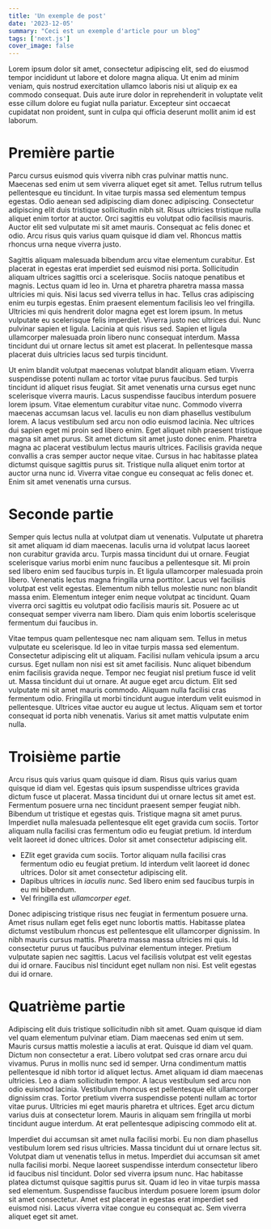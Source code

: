 ```yaml
---
title: 'Un exemple de post'
date: '2023-12-05'
summary: "Ceci est un exemple d'article pour un blog"
tags: ['next.js']
cover_image: false
---
```


Lorem ipsum dolor sit amet, consectetur adipiscing elit, sed do eiusmod tempor incididunt ut labore et dolore magna aliqua. Ut enim ad minim veniam, quis nostrud exercitation ullamco laboris nisi ut aliquip ex ea commodo consequat. Duis aute irure dolor in reprehenderit in voluptate velit esse cillum dolore eu fugiat nulla pariatur. Excepteur sint occaecat cupidatat non proident, sunt in culpa qui officia deserunt mollit anim id est laborum.

# Première partie

Parcu cursus euismod quis viverra nibh cras pulvinar mattis nunc. Maecenas sed enim ut sem viverra aliquet eget sit amet. Tellus rutrum tellus pellentesque eu tincidunt. In vitae turpis massa sed elementum tempus egestas. Odio aenean sed adipiscing diam donec adipiscing. Consectetur adipiscing elit duis tristique sollicitudin nibh sit. Risus ultricies tristique nulla aliquet enim tortor at auctor. Orci sagittis eu volutpat odio facilisis mauris. Auctor elit sed vulputate mi sit amet mauris. Consequat ac felis donec et odio. Arcu risus quis varius quam quisque id diam vel. Rhoncus mattis rhoncus urna neque viverra justo.

Sagittis aliquam malesuada bibendum arcu vitae elementum curabitur. Est placerat in egestas erat imperdiet sed euismod nisi porta. Sollicitudin aliquam ultrices sagittis orci a scelerisque. Sociis natoque penatibus et magnis. Lectus quam id leo in. Urna et pharetra pharetra massa massa ultricies mi quis. Nisi lacus sed viverra tellus in hac. Tellus cras adipiscing enim eu turpis egestas. Enim praesent elementum facilisis leo vel fringilla. Ultricies mi quis hendrerit dolor magna eget est lorem ipsum. In metus vulputate eu scelerisque felis imperdiet. Viverra justo nec ultrices dui. Nunc pulvinar sapien et ligula. Lacinia at quis risus sed. Sapien et ligula ullamcorper malesuada proin libero nunc consequat interdum. Massa tincidunt dui ut ornare lectus sit amet est placerat. In pellentesque massa placerat duis ultricies lacus sed turpis tincidunt.

Ut enim blandit volutpat maecenas volutpat blandit aliquam etiam. Viverra suspendisse potenti nullam ac tortor vitae purus faucibus. Sed turpis tincidunt id aliquet risus feugiat. Sit amet venenatis urna cursus eget nunc scelerisque viverra mauris. Lacus suspendisse faucibus interdum posuere lorem ipsum. Vitae elementum curabitur vitae nunc. Commodo viverra maecenas accumsan lacus vel. Iaculis eu non diam phasellus vestibulum lorem. A lacus vestibulum sed arcu non odio euismod lacinia. Nec ultrices dui sapien eget mi proin sed libero enim. Eget aliquet nibh praesent tristique magna sit amet purus. Sit amet dictum sit amet justo donec enim. Pharetra magna ac placerat vestibulum lectus mauris ultrices. Facilisis gravida neque convallis a cras semper auctor neque vitae. Cursus in hac habitasse platea dictumst quisque sagittis purus sit. Tristique nulla aliquet enim tortor at auctor urna nunc id. Viverra vitae congue eu consequat ac felis donec et. Enim sit amet venenatis urna cursus.

# Seconde partie

Semper quis lectus nulla at volutpat diam ut venenatis. Vulputate ut pharetra sit amet aliquam id diam maecenas. Iaculis urna id volutpat lacus laoreet non curabitur gravida arcu. Turpis massa tincidunt dui ut ornare. Feugiat scelerisque varius morbi enim nunc faucibus a pellentesque sit. Mi proin sed libero enim sed faucibus turpis in. Et ligula ullamcorper malesuada proin libero. Venenatis lectus magna fringilla urna porttitor. Lacus vel facilisis volutpat est velit egestas. Elementum nibh tellus molestie nunc non blandit massa enim. Elementum integer enim neque volutpat ac tincidunt. Quam viverra orci sagittis eu volutpat odio facilisis mauris sit. Posuere ac ut consequat semper viverra nam libero. Diam quis enim lobortis scelerisque fermentum dui faucibus in.

Vitae tempus quam pellentesque nec nam aliquam sem. Tellus in metus vulputate eu scelerisque. Id leo in vitae turpis massa sed elementum. Consectetur adipiscing elit ut aliquam. Facilisi nullam vehicula ipsum a arcu cursus. Eget nullam non nisi est sit amet facilisis. Nunc aliquet bibendum enim facilisis gravida neque. Tempor nec feugiat nisl pretium fusce id velit ut. Massa tincidunt dui ut ornare. At augue eget arcu dictum. Elit sed vulputate mi sit amet mauris commodo. Aliquam nulla facilisi cras fermentum odio. Fringilla ut morbi tincidunt augue interdum velit euismod in pellentesque. Ultrices vitae auctor eu augue ut lectus. Aliquam sem et tortor consequat id porta nibh venenatis. Varius sit amet mattis vulputate enim nulla.

# Troisième partie

Arcu risus quis varius quam quisque id diam. Risus quis varius quam quisque id diam vel. Egestas quis ipsum suspendisse ultrices gravida dictum fusce ut placerat. Massa tincidunt dui ut ornare lectus sit amet est. Fermentum posuere urna nec tincidunt praesent semper feugiat nibh. Bibendum ut tristique et egestas quis. Tristique magna sit amet purus. Imperdiet nulla malesuada pellentesque elit eget gravida cum sociis. Tortor aliquam nulla facilisi cras fermentum odio eu feugiat pretium. Id interdum velit laoreet id donec ultrices. Dolor sit amet consectetur adipiscing elit.
- EZlit eget gravida cum sociis. Tortor aliquam nulla facilisi cras fermentum odio eu feugiat pretium. Id interdum velit laoreet id donec ultrices. Dolor sit amet consectetur adipiscing elit.
- Dapibus ultrices in *iaculis nunc*. Sed libero enim sed faucibus turpis in eu mi bibendum.
- Vel fringilla est *ullamcorper eget*.

Donec adipiscing tristique risus nec feugiat in fermentum posuere urna. Amet risus nullam eget felis eget nunc lobortis mattis. Habitasse platea dictumst vestibulum rhoncus est pellentesque elit ullamcorper dignissim. In nibh mauris cursus mattis. Pharetra massa massa ultricies mi quis. Id consectetur purus ut faucibus pulvinar elementum integer. Pretium vulputate sapien nec sagittis. Lacus vel facilisis volutpat est velit egestas dui id ornare. Faucibus nisl tincidunt eget nullam non nisi. Est velit egestas dui id ornare.

  
# Quatrième partie

Adipiscing elit duis tristique sollicitudin nibh sit amet. Quam quisque id diam vel quam elementum pulvinar etiam. Diam maecenas sed enim ut sem. Mauris cursus mattis molestie a iaculis at erat. Quisque id diam vel quam. Dictum non consectetur a erat. Libero volutpat sed cras ornare arcu dui vivamus. Purus in mollis nunc sed id semper. Urna condimentum mattis pellentesque id nibh tortor id aliquet lectus. Amet aliquam id diam maecenas ultricies. Leo a diam sollicitudin tempor. A lacus vestibulum sed arcu non odio euismod lacinia. Vestibulum rhoncus est pellentesque elit ullamcorper dignissim cras. Tortor pretium viverra suspendisse potenti nullam ac tortor vitae purus. Ultricies mi eget mauris pharetra et ultrices. Eget arcu dictum varius duis at consectetur lorem. Mauris in aliquam sem fringilla ut morbi tincidunt augue interdum. At erat pellentesque adipiscing commodo elit at.

Imperdiet dui accumsan sit amet nulla facilisi morbi. Eu non diam phasellus vestibulum lorem sed risus ultricies. Massa tincidunt dui ut ornare lectus sit. Volutpat diam ut venenatis tellus in metus. Imperdiet dui accumsan sit amet nulla facilisi morbi. Neque laoreet suspendisse interdum consectetur libero id faucibus nisl tincidunt. Dolor sed viverra ipsum nunc. Hac habitasse platea dictumst quisque sagittis purus sit. Quam id leo in vitae turpis massa sed elementum. Suspendisse faucibus interdum posuere lorem ipsum dolor sit amet consectetur. Amet est placerat in egestas erat imperdiet sed euismod nisi. Lacus viverra vitae congue eu consequat ac. Sem viverra aliquet eget sit amet.